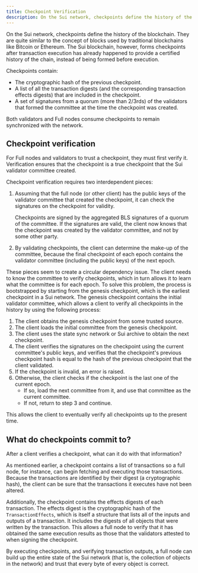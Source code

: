 ```yaml
---
title: Checkpoint Verification
description: On the Sui network, checkpoints define the history of the blockchain. Checkpoint verification is how Full nodes and other clients guarantee their state is exactly the same as the Sui network.
---
```


On the Sui network, checkpoints define the history of the blockchain. They are quite similar to the concept of blocks used by traditional blockchains like Bitcoin or Ethereum. The Sui blockchain, however, forms checkpoints after transaction execution has already happened to provide a certified history of the chain, instead of being formed before execution.

Checkpoints contain:

- The cryptographic hash of the previous checkpoint.
- A list of all the transaction digests (and the corresponding transaction effects digests) that are included in the checkpoint.
- A set of signatures from a quorum (more than 2/3rds) of the validators that formed the committee at the time the checkpoint was created.

Both validators and Full nodes consume checkpoints to remain synchronized with the network.

## Checkpoint verification

For Full nodes and validators to trust a checkpoint, they must first verify it. Verification ensures that the checkpoint is a true checkpoint that the Sui validator committee created.

Checkpoint verification requires two interdependent pieces:

1. Assuming that the full node (or other client) has the public keys of the validator committee that created the checkpoint, it can check the signatures on the checkpoint for validity.

    Checkpoints are signed by the aggregated BLS signatures of a quorum of the committee.
    If the signatures are valid, the client now knows that the checkpoint was created by the validator committee, and not by some other party.

1. By validating checkpoints, the client can determine the make-up of the committee, because the final checkpoint of each epoch contains the validator committee (including the public keys) of the next epoch.

These pieces seem to create a circular dependency issue. The client needs to know the committee to verify checkpoints, which in turn allows it to learn what the committee is for each epoch. To solve this problem, the process is bootstrapped by starting from the genesis checkpoint, which is the earliest checkpoint in a Sui network. The genesis checkpoint contains the initial validator committee, which allows a client to verify all checkpoints in the history by using the following process:

1. The client obtains the genesis checkpoint from some trusted source.
1. The client loads the initial committee from the genesis checkpoint.
1. The client uses the state sync network or Sui archive to obtain the next checkpoint.
1. The client verifies the signatures on the checkpoint using the current committee's public keys, and verifies that the checkpoint's previous checkpoint hash is equal to the hash of the previous checkpoint that the client validated.
1. If the checkpoint is invalid, an error is raised.
1. Otherwise, the client checks if the checkpoint is the last one of the current epoch.
    - If so, load the next committee from it, and use that committee as the current committee.
    - If not, return to step 3 and continue.

This allows the client to eventually verify all checkpoints up to the present time.

## What do checkpoints commit to?

After a client verifies a checkpoint, what can it do with that information?

As mentioned earlier, a checkpoint contains a list of transactions so a full node, for instance, can begin fetching and executing those transactions. Because the transactions are identified by their digest (a cryptographic hash), the client can be sure that the transactions it executes have not been altered.

Additionally, the checkpoint contains the effects digests of each transaction. The effects digest is the cryptographic hash of the `TransactionEffects`, which is itself a structure that lists all of the inputs and outputs of a transaction. It includes the digests of all objects that were written by the transaction.
This allows a full node to verify that it has obtained the same execution results as those that the validators attested to when signing the checkpoint.

By executing checkpoints, and verifying transaction outputs, a full node can build up the entire state of the Sui network (that is, the collection of objects in the network) and trust that every byte of every object is correct.
